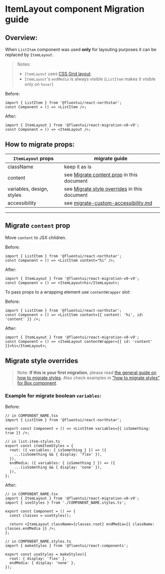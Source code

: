 
<Meta title="Concepts/Migration/from v0/Components/ItemLayout Migration" />

# ItemLayout component Migration guide

## Overview:

When `ListItem` component was used **only** for layouting purposes it can be replaced by `ItemLayout`.

> Notes:
>
> - `ItemLayout` uses [CSS Grid layout](https://developer.mozilla.org/en-US/docs/Web/CSS/CSS_Grid_Layout).
> - `ItemLayout`'s `endMedia` is always visible (`ListItem` makes it visible only on `hover`)

Before:

```tsx
import { ListItem } from '@fluentui/react-northstar';
const Component = () => <ListItem />;
```

After:

```tsx
import { ItemLayout } from '@fluentui/react-migration-v0-v9';
const Component = () => <ItemLayout />;
```

## How to migrate props:

| `ItemLayout` props        | migrate guide                                                                                            |
| ------------------------- | -------------------------------------------------------------------------------------------------------- |
| className                 | keep it as is                                                                                            |
| content                   | see [Migrate content prop](##migrate-content-prop) in this document                                      |
| variables, design, styles | see [Migrate style overrides](#migrate-style-overrides) in this document                                 |
| accessibility             | see [migrate-custom-accessibility.md](?path=/docs/concepts-migration-from-v0-custom-accessibility--page) |

---

## Migrate `content` prop

Move `content` to JSX children.

Before:

```tsx
import { ListItem } from '@fluentui/react-northstar';
const Component = () => <ListItem content="hi" />;
```

After:

```tsx
import { ItemLayout } from '@fluentui/react-migration-v0-v9';
const Component = () => <ItemLayout>hi</ItemLayout>;
```

To pass props to a wrapping element use `contentWrapper` slot:

Before:

```tsx
import { ListItem } from '@fluentui/react-northstar';
const Component = () => <ListItem content={{ content: 'hi', id: 'content' }} />;
```

After:

```tsx
import { ItemLayout } from '@fluentui/react-migration-v0-v9';
const Component = () => <ItemLayout contentWrapper={{ id: 'content' }}>hi</ItemLayout>;
```

## Migrate style overrides

> Note: **If this is your first migration**, please read [the general guide on how to migrate styles](?path=/docs/concepts-migration-from-v0-custom-style-overrides--page). Also check examples in ["how to migrate styles" for Box component](./migrate-Box.md#Migrate-style-overrides).

### Example for migrate boolean `variables`:

Before:

```tsx
// in COMPONENT_NAME.tsx
import { ListItem } from '@fluentui/react-northstar';

export const Component = () => <ListItem variables={{ isSomething: true }} />;

// in list-item-styles.ts
export const itemItemStyles = {
  root: ({ variables: { isSomething } }) => ({
    ...(isSomething && { display: 'flex' }),
  }),
  endMedia: ({ variables: { isSomething } }) => ({
    ...(isSomething && { display: 'none' }),
  }),
};
```

After:

```tsx
// in COMPONENT_NAME.tsx
import { ItemLayout } from '@fluentui/react-migration-v0-v9';
import { useStyles } from './COMPONENT_NAME.styles.ts';

export const Component = () => {
  const classes = useStyles();

  return <ItemLayout className={classes.root} endMedia={{ className: classes.endMedia }} />;
};
```

```tsx
// in COMPONENT_NAME.styles.ts
import { makeStyles } from '@fluentui/react-components';

export const useStyles = makeStyles({
  root: { display: 'flex' },
  endMedia: { display: 'none' },
});
```
